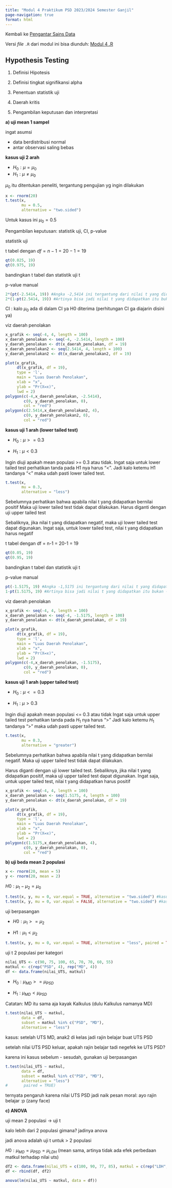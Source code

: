 ```yaml
---
title: "Modul 4 Praktikum PSD 2023/2024 Semester Ganjil"
page-navigation: true
format: html
---
```


Kembali ke [Pengantar Sains Data](../psd2023.qmd)

Versi *file* `.R` dari modul ini bisa diunduh: [Modul 4 .R](./Modul%204.R)


## Hypothesis Testing

1.  Definisi Hipotesis

2.  Definisi tingkat signifikansi alpha

3.  Penentuan statistik uji

4.  Daerah kritis

5.  Pengambilan keputusan dan interpretasi

**a) uji mean 1 sampel**

ingat asumsi

-   data berdistribusi normal
-   antar observasi saling bebas

**kasus uji 2 arah**

-   $H_0 : \mu = \mu_0$
-   $H_1 : \mu \neq \mu_0$

$\mu_0$ itu ditentukan peneliti, tergantung pengujian yg ingin dilakukan

```r
x <- rnorm(20)
t.test(x,
       mu = 0.5,
       alternative = "two.sided")
```

Untuk kasus ini $\mu_0 = 0.5$

Pengambilan keputusan: statistik uji, CI, p-value

statistik uji

t tabel dengan $df = n-1 = 20-1 = 19$

```r
qt(0.025, 19)
qt(0.975, 19)
```

bandingkan t tabel dan statistik uji t

p-value manual

```r
2*(pt(-2.5414, 19)) #Angka -2,5414 ini tergantung dari nilai t yang didapatkan pada t.test sebelumnya
2*(1-pt(2.5414, 19)) #Artinya bisa jadi nilai t yang didapatkan itu bukan -2,5414 tinggal menyesuaikan saja
```

CI : kalo $\mu_0$ ada di dalam CI ya H0 diterima (perhitungan CI ga diajarin disini ya)

viz daerah penolakan

```r
x_grafik <- seq(-4, 4, length = 100)
x_daerah_penolakan <- seq(-4, -2.5414, length = 100)
y_daerah_penolakan <- dt(x_daerah_penolakan, df = 19)
x_daerah_penolakan2 <- seq(2.5414, 4, length = 100)
y_daerah_penolakan2 <- dt(x_daerah_penolakan2, df = 19)

plot(x_grafik,
     dt(x_grafik, df = 19),
     type = 'l',
     main = "Luas Daerah Penolakan",
     xlab = "x",
     ylab = "Pr(X=x)",
     lwd = 2)
polygon(c(-4,x_daerah_penolakan, -2.5414),
        c(0, y_daerah_penolakan, 0),
        col = "red")
polygon(c(2.5414,x_daerah_penolakan2, 4),
        c(0, y_daerah_penolakan2, 0),
        col = "red")
```

**kasus uji 1 arah (lower tailed test)**

-   $H_0 : \mu >= 0.3$

-   $H_1 : \mu < 0.3$

Ingin diuji apakah mean populasi \>= 0.3 atau tidak. Ingat saja untuk lower tailed test perhatikan tanda pada H1 nya harus "\<". Jadi kalo ketemu H1 tandanya "\<" maka udah pasti lower tailed test.

```r
t.test(x,
       mu = 0.3,
       alternative = "less")
```

Sebelumnya perhatikan bahwa apabila nilai t yang didapatkan bernilai positif Maka uji lower tailed test tidak dapat dilakukan. Harus diganti dengan uji upper tailed test

Sebaliknya, jika nilai t yang didapatkan negatif, maka uji lower tailed test dapat digunakan. Ingat saja, untuk lower tailed test, nilai t yang didapatkan harus negatif

t tabel dengan df = n-1 = 20-1 = 19

```r
qt(0.05, 19)
qt(0.95, 19)
```

bandingkan t tabel dan statistik uji t

p-value manual

```r
pt(-1.5175, 19) #Angka -1,5175 ini tergantung dari nilai t yang didapatkan pada t.test sebelumnya
1-pt(1.5175, 19) #Artinya bisa jadi nilai t yang didapatkan itu bukan -1,5175 tinggal menyesuaikan saja
```

viz daerah penolakan

```r
x_grafik <- seq(-4, 4, length = 100)
x_daerah_penolakan <- seq(-4, -1.5175, length = 100)
y_daerah_penolakan <- dt(x_daerah_penolakan, df = 19)

plot(x_grafik,
     dt(x_grafik, df = 19),
     type = 'l',
     main = "Luas Daerah Penolakan",
     xlab = "x",
     ylab = "Pr(X=x)",
     lwd = 2)
polygon(c(-4,x_daerah_penolakan, -1.5175),
        c(0, y_daerah_penolakan, 0),
        col = "red")
```

**kasus uji 1 arah (upper tailed test)**

-   $H_0 : \mu <= 0.3$

-   $H_1 : \mu > 0.3$

Ingin diuji apakah mean populasi \<= 0.3 atau tidak Ingat saja untuk upper tailed test perhatikan tanda pada $H_1$ nya harus "\>" Jadi kalo ketemu $H_1$ tandanya "\>" maka udah pasti upper tailed test.

```r
t.test(x,
       mu = 0.3,
       alternative = "greater")
```

Sebelumnya perhatikan bahwa apabila nilai t yang didapatkan bernilai negatif. Maka uji upper tailed test tidak dapat dilakukan.

Harus diganti dengan uji lower tailed test. Sebaliknya, jika nilai t yang didapatkan positif, maka uji upper tailed test dapat digunakan. Ingat saja, untuk upper tailed test, nilai t yang didapatkan harus positif

```r
x_grafik <- seq(-4, 4, length = 100)
x_daerah_penolakan <- seq(1.5175, 4, length = 100)
y_daerah_penolakan <- dt(x_daerah_penolakan, df = 19)

plot(x_grafik,
     dt(x_grafik, df = 19),
     type = 'l',
     main = "Luas Daerah Penolakan",
     xlab = "x",
     ylab = "Pr(X=x)",
     lwd = 2)
polygon(c(1.5175,x_daerah_penolakan, 4),
        c(0, y_daerah_penolakan, 0),
        col = "red")
```

**b) uji beda mean 2 populasi**

```r
x <- rnorm(20, mean = 5)
y <- rnorm(20, mean = 2)
```

$H0 : \mu_1 - \mu_2 = \mu_0$

```r
t.test(x, y, mu = 0, var.equal = TRUE, alternative = "two.sided") #kasus asumsi variansi sama
t.test(x, y, mu = 0, var.equal = FALSE, alternative = "two.sided") #kasus asumsi variansi tidak sama
```

uji berpasangan

-   $H0 : \mu_1 >= \mu_2$

-   $H1 : \mu_1 < \mu_2$

```r
t.test(x, y, mu = 0, var.equal = TRUE, alternative = "less", paired = TRUE) 
```

uji t 2 populasi per kategori

```r
nilai_UTS <- c(90, 75, 100, 65, 70, 70, 60, 55)
matkul <- c(rep("PSD", 4), rep("MD", 4))
df <- data.frame(nilai_UTS, matkul)
```

-   $H_0 : \mu_{MD} >= \mu_{PSD}$

-   $H_1 : \mu_{MD} < \mu_{PSD}$

Catatan: MD itu sama aja kayak Kalkulus (dulu Kalkulus namanya MD)

```r
t.test(nilai_UTS ~ matkul,
       data = df,
       subset = matkul %in% c("PSD", "MD"),
       alternative = "less")
```

kasus: setelah UTS MD, anak2 di kelas jadi rajin belajar buat UTS PSD

setelah nilai UTS PSD keluar, apakah rajin belajar tadi negefek ke UTS PSD?

karena ini kasus sebelum - sesudah, gunakan uji berpasangan

```r
t.test(nilai_UTS ~ matkul,
       data = df,
       subset = matkul %in% c("PSD", "MD"),
       alternative = "less")
#       paired = TRUE)
```

ternyata pengaruh karena nilai UTS PSD jadi naik pesan moral: ayo rajin belajar :p (zany face)

**c) ANOVA**

uji mean 2 populasi $\longrightarrow$ uji t

kalo lebih dari 2 populasi gimana? jadinya anova

jadi anova adalah uji t untuk $>$ 2 populasi

$H0: \mu_{MD} = \mu_{PSD} = \mu_{LDH}$ (mean sama, artinya tidak ada efek perbedaan matkul terhadap nilai uts)

```r
df2 <- data.frame(nilai_UTS = c(100, 90, 77, 85), matkul = c(rep("LDH",4)))
df <- rbind(df, df2)

anova(lm(nilai_UTS ~ matkul, data = df))
```
